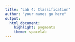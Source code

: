 ```yaml
---
title: "Lab 4: Classification"
author: "your names go here"
output: 
  html_document: 
    highlight: pygments
    theme: spacelab
---
```

